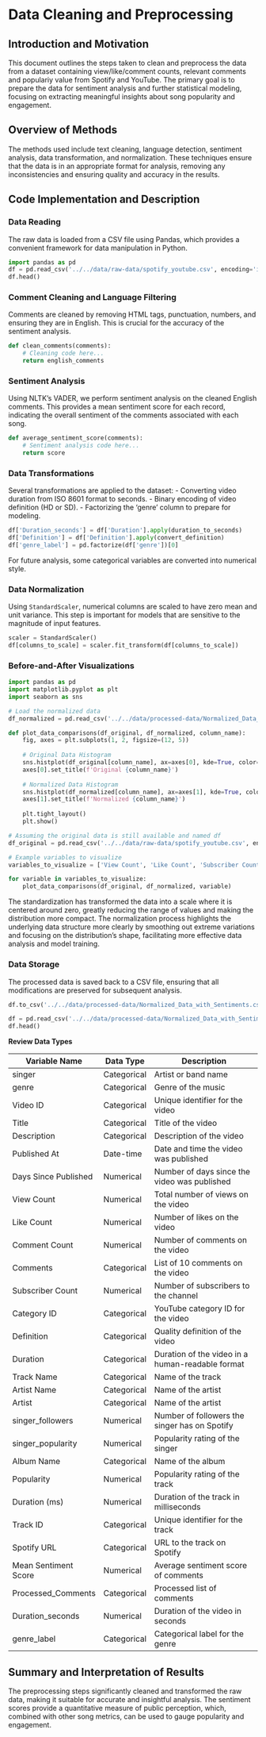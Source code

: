 # Data Cleaning and Preprocessing

## Introduction and Motivation
This document outlines the steps taken to clean and preprocess the data from a dataset containing view/like/comment counts, relevant comments and populariy value from Spotify and YouTube. The primary goal is to prepare the data for sentiment analysis and further statistical modeling, focusing on extracting meaningful insights about song popularity and engagement.

## Overview of Methods
The methods used include text cleaning, language detection, sentiment analysis, data transformation, and normalization. These techniques ensure that the data is in an appropriate format for analysis, removing any inconsistencies and ensuring quality and accuracy in the results.

## Code Implementation and Description

### Data Reading
The raw data is loaded from a CSV file using Pandas, which provides a convenient framework for data manipulation in Python.

```python
import pandas as pd
df = pd.read_csv('../../data/raw-data/spotify_youtube.csv', encoding='iso-8859-1')
df.head()
```

### Comment Cleaning and Language Filtering
Comments are cleaned by removing HTML tags, punctuation, numbers, and ensuring they are in English. This is crucial for the accuracy of the sentiment analysis.

```python
def clean_comments(comments):
    # Cleaning code here...
    return english_comments
```

### Sentiment Analysis
Using NLTK's VADER, we perform sentiment analysis on the cleaned English comments. This provides a mean sentiment score for each record, indicating the overall sentiment of the comments associated with each song.

```python
def average_sentiment_score(comments):
    # Sentiment analysis code here...
    return score
```

### Data Transformations
Several transformations are applied to the dataset:
- Converting video duration from ISO 8601 format to seconds.
- Binary encoding of video definition (HD or SD).
- Factorizing the 'genre' column to prepare for modeling.

```python
df['Duration_seconds'] = df['Duration'].apply(duration_to_seconds)
df['Definition'] = df['Definition'].apply(convert_definition)
df['genre_label'] = pd.factorize(df['genre'])[0]
```

For future analysis, some categorical variables are converted into numerical style.

### Data Normalization
Using `StandardScaler`, numerical columns are scaled to have zero mean and unit variance. This step is important for models that are sensitive to the magnitude of input features.

```python
scaler = StandardScaler()
df[columns_to_scale] = scaler.fit_transform(df[columns_to_scale])
```

### Before-and-After Visualizations
```python
import pandas as pd
import matplotlib.pyplot as plt
import seaborn as sns

# Load the normalized data
df_normalized = pd.read_csv('../../data/processed-data/Normalized_Data_with_Sentiments.csv')

def plot_data_comparisons(df_original, df_normalized, column_name):
    fig, axes = plt.subplots(1, 2, figsize=(12, 5))
    
    # Original Data Histogram
    sns.histplot(df_original[column_name], ax=axes[0], kde=True, color='skyblue')
    axes[0].set_title(f'Original {column_name}')
    
    # Normalized Data Histogram
    sns.histplot(df_normalized[column_name], ax=axes[1], kde=True, color='olive')
    axes[1].set_title(f'Normalized {column_name}')
    
    plt.tight_layout()
    plt.show()

# Assuming the original data is still available and named df
df_original = pd.read_csv('../../data/raw-data/spotify_youtube.csv', encoding='iso-8859-1')

# Example variables to visualize
variables_to_visualize = ['View Count', 'Like Count', 'Subscriber Count']

for variable in variables_to_visualize:
    plot_data_comparisons(df_original, df_normalized, variable)
```

The standardization has transformed the data into a scale where it is centered around zero, greatly reducing the range of values and making the distribution more compact. The normalization process highlights the underlying data structure more clearly by smoothing out extreme variations and focusing on the distribution's shape, facilitating more effective data analysis and model training.

### Data Storage
The processed data is saved back to a CSV file, ensuring that all modifications are preserved for subsequent analysis.
```python
df.to_csv('../../data/processed-data/Normalized_Data_with_Sentiments.csv', index=False)
```

```python
df = pd.read_csv('../../data/processed-data/Normalized_Data_with_Sentiments.csv')
df.head()
```

**Review Data Types**

| Variable Name       | Data Type          | Description                                           |
|---------------------|--------------------|-------------------------------------------------------------------|
| singer              | Categorical        | Artist or band name                                   |
| genre               | Categorical        | Genre of the music                                    |
| Video ID            | Categorical        | Unique identifier for the video                       |
| Title               | Categorical        | Title of the video                                    |
| Description         | Categorical        | Description of the video                              |
| Published At        | Date-time          | Date and time the video was published                 |
| Days Since Published| Numerical          | Number of days since the video was published          |
| View Count          | Numerical          | Total number of views on the video                    |
| Like Count          | Numerical          | Number of likes on the video                          |
| Comment Count       | Numerical          | Number of comments on the video                       |
| Comments            | Categorical        | List of 10 comments on the video                      |
| Subscriber Count    | Numerical          | Number of subscribers to the channel                  |
| Category ID         | Categorical        | YouTube category ID for the video                     |
| Definition          | Categorical        | Quality definition of the video                       |
| Duration            | Categorical        | Duration of the video in a human-readable format      |
| Track Name          | Categorical        | Name of the track                                     |
| Artist Name         | Categorical        | Name of the artist                                    |
| Artist              | Categorical        | Name of the artist                                    |
| singer_followers    | Numerical          | Number of followers the singer has on Spotify         |
| singer_popularity   | Numerical          | Popularity rating of the singer                       |
| Album Name          | Categorical        | Name of the album                                     |
| Popularity          | Numerical          | Popularity rating of the track                        |
| Duration (ms)       | Numerical          | Duration of the track in milliseconds                 |
| Track ID            | Categorical        | Unique identifier for the track                       |
| Spotify URL         | Categorical        | URL to the track on Spotify                           |
| Mean Sentiment Score| Numerical          | Average sentiment score of comments                   |
| Processed_Comments  | Categorical        | Processed list of comments                            |
| Duration_seconds    | Numerical          | Duration of the video in seconds                      |
| genre_label         | Categorical        | Categorical label for the genre                       |


## Summary and Interpretation of Results
The preprocessing steps significantly cleaned and transformed the raw data, making it suitable for accurate and insightful analysis. The sentiment scores provide a quantitative measure of public perception, which, combined with other song metrics, can be used to gauge popularity and engagement.